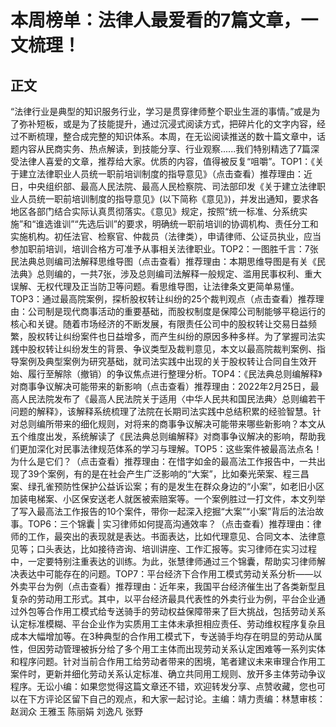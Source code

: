 # 本周榜单：法律人最爱看的7篇文章，一文梳理！
## 正文
“法律行业是典型的知识服务行业，学习是贯穿律师整个职业生涯的事情。”或是为了弥补短板，或是为了技能提升，通过沉浸式阅读方式，把碎片化的文字内容，经过不断梳理，整合成完整的知识体系。本周，在无讼阅读推送的数十篇文章中，话题内容从民商实务、热点解读，到技能分享、行业观察......我们特别精选了7篇深受法律人喜爱的文章，推荐给大家。优质的内容，值得被反复“咀嚼”。TOP1：《关于建立法律职业人员统一职前培训制度的指导意见》（点击查看）推荐理由：近日，中央组织部、最高人民法院、最高人民检察院、司法部印发《关于建立法律职业人员统一职前培训制度的指导意见》(以下简称《意见》)，并发出通知，要求各地区各部门结合实际认真贯彻落实。《意见》规定，按照“统一标准、分系统实施”和“谁选谁训”“先选后训”的要求，明确统一职前培训的协调机构、责任分工和实施机构。初任法官、检察官、仲裁员（法律类），申请律师、公证员执业，应当参加职前培训，培训合格方可准予从事相关法律职业。TOP2：一图胜千言：7张民法典总则编司法解释思维导图（点击查看）推荐理由：本期思维导图是有关《民法典》总则编的，一共7张，涉及总则编司法解释一般规定、滥用民事权利、重大误解、无权代理及正当防卫等问题。看思维导图，让法律条文更简单易懂。TOP3：通过最高院案例，探析股权转让纠纷的25个裁判观点（点击查看）推荐理由：公司制是现代商事活动的重要基础，而股权制度是保障公司制能够平稳运行的核心和关键。随着市场经济的不断发展，有限责任公司中的股权转让交易日益频繁，股权转让纠纷案件也日益增多，而产生纠纷的原因多种多样。为了掌握司法实践中股权转让纠纷发生的背景、争议类型及裁判意见，本文以最高院裁判案例、指导案例及典型案例为研究基础，就司法实践中出现的关于股权转让合同自生效开始、履行至解除（撤销）的争议焦点进行整理分析。TOP4：《民法典总则编解释》对商事争议解决可能带来的新影响（点击查看）推荐理由：2022年2月25日，最高人民法院发布了《最高人民法院关于适用〈中华人民共和国民法典〉总则编若干问题的解释》，该解释系统梳理了法院在长期司法实践中总结积累的经验智慧。针对总则编所带来的细化规则，对将来的商事争议解决可能带来哪些新影响？本文从五个维度出发，系统解读了《民法典总则编解释》对商事争议解决的影响，帮助我们更加深化对民事法律规范体系的学习与理解。TOP5：这些案件被最高法点名！为什么是它们？（点击查看）推荐理由：在惜字如金的最高法工作报告中，一共出现了39个案例，有的是在社会产生广泛影响的“大案”，比如秦光荣案、程三昌案、绿孔雀预防性保护公益诉讼案；有的是发生在群众身边的“小案”，如老旧小区加装电梯案、小区保安送老人就医被索赔案等。一个案例胜过一打文件，本文列举了写入最高法工作报告的10个案件，带你一起深入挖掘“大案”“小案”背后的法治故事。TOP6：三个锦囊 | 实习律师如何提高沟通效率？（点击查看）推荐理由：律师的工作，最突出的表现就是表达。书面表达，比如代理意见、合同文本、法律意见等；口头表达，比如接待咨询、培训讲座、工作汇报等。实习律师在实习过程中，一定要特别注重表达的训练。为此，张慧律师通过三个锦囊，帮助实习律师解决表达中可能存在的问题。TOP7：平台经济下合作用工模式劳动关系分析——以外卖平台为例（点击查看）推荐理由：近年来，我国平台经济催生出了各类新型且复杂的劳动用工形式。其中，以平台经济最具代表性的外卖行业为例，平台企业通过外包等合作用工模式给专送骑手的劳动权益保障带来了巨大挑战，包括劳动关系认定标准模糊、平台企业作为实质用工主体未承担相应责任、劳动维权程序复杂且成本大幅增加等。在3种典型的合作用工模式下，专送骑手均存在明显的劳动从属性，但因劳动管理被拆分给了多个用工主体而出现劳动关系认定困难等一系列实体和程序问题。针对当前合作用工给劳动者带来的困境，笔者建议未来审理合作用工案件时，更新并细化劳动关系认定标准、确立共同用工规则、放开多主体劳动争议程序。无讼小编：如果您觉得这篇文章还不错，欢迎转发分享、点赞收藏，您也可以在下方评论区留下自己的观点，和大家一起讨论。主编：靖力责编：林慧审核：赵润众 王雅玉 陈丽娟 刘逸凡 张野